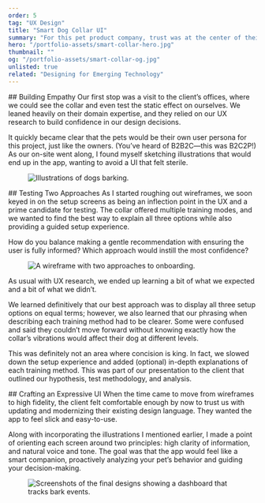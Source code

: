 ```yaml
---
order: 5
tag: "UX Design"
title: "Smart Dog Collar UI"
summary: "For this pet product company, trust was at the center of their brand experience. When they introduced a new corrective collar that could be controlled via an app, my team helped assure them that our proposed designs would live up to their standard through transparent testing and iteration."
hero: "/portfolio-assets/smart-collar-hero.jpg"
thumbnail: ""
og: "/portfolio-assets/smart-collar-og.jpg"
unlisted: true
related: "Designing for Emerging Technology"
---
```


<div className="flex flex-col space-y-0 lg:space-y-12 xl:space-y-16 items-center max-w-none py-12 2xl:py-0">

<ProblemStatement
    label
    headline="Dogs bark. And when they bark for hours at a time while you’re away from home, you need to know."
    content="The product was straightforward—a corrective collar that delivers a tone or small static vibration in response to extended barking—but the UX for the app that controlled it was clouded by questions. I took on the task of creating a UI that was informative and trustworthy, while working with our researcher to ensure that the experience was sensitive to the varied needs of pet parents, as well as pets themselves.
"
/>

<div className="max-w-2xl">
## Building Empathy
Our first stop was a visit to the client’s offices, where we could see the collar and even test the static effect on ourselves. We leaned heavily on their domain expertise, and they relied on our UX research to build confidence in our design decisions.

It quickly became clear that the pets would be their own user persona for this project, just like the owners. (You’ve heard of B2B2C—this was B2C2P!)
As our on-site went along, I found myself sketching illustrations that would end up in the app, wanting to avoid a UI that felt sterile.
</div>

<div className="text-center">
<figure className="my-0! mx-auto max-w-[1000px]">
<Image src="/portfolio-assets/smart-collar-1.jpg" alt="Illustrations of dogs barking." width={800} height={600} quality="100" />
</figure>
</div>

<div className="max-w-2xl">
## Testing Two Approaches
As I started roughing out wireframes, we soon keyed in on the setup screens as being an inflection point in the UX and a prime candidate for testing.
The collar offered multiple training modes, and we wanted to find the best way to explain all three options while also providing a guided setup experience.

How do you balance making a gentle recommendation with ensuring the user is fully informed? Which approach would instill the most confidence?
</div>

<div className="text-center">
<figure className="my-0! mx-auto max-w-[1000px]">
<Image src="/portfolio-assets/smart-collar-2.png" alt="A wireframe with two approaches to onboarding." width={1000} height={750} quality="100" />
</figure>
</div>


<Callout headline="Applying Our Learnings">
As usual with UX research, we ended up learning a bit of what we expected and a bit of what we didn’t.

We learned definitively that our best approach was to display all three setup options on equal terms; however, we also learned that our phrasing when describing each training method had to be clearer. Some were confused and said they couldn’t move forward without knowing exactly how the collar’s vibrations would affect their dog at different levels.

This was definitely not an area where concision is king. In fact, we slowed down the setup experience and added (optional) in-depth explanations of each training method. This was part of our presentation to the client that outlined our hypothesis, test methodology, and analysis.
</Callout>


<div className="max-w-2xl">
## Crafting an Expressive UI
When the time came to move from wireframes to high fidelity, the client felt comfortable enough by now to trust us with updating and modernizing their existing design language. They wanted the app to feel slick and easy-to-use.

Along with incorporating the illustrations I mentioned earlier, I made a point of orienting each screen around two principles: high clarity of information, and natural voice and tone. The goal was that the app would feel like a smart companion, proactively analyzing your pet’s behavior and guiding your decision-making.
</div>


<div className="text-center">
<figure className="my-0! mx-auto max-w-[1000px]">
<Image src="/portfolio-assets/smart-collar-3.jpg" alt="Screenshots of the final designs showing a dashboard that tracks bark events." width={1000} height={705} quality="100" />
</figure>
</div>

</div>
